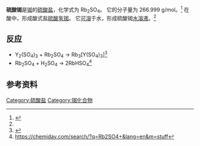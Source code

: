 {{Chembox
| ImageFile=Sulfat-Ion.svg
| ImageFileL1 = Rb+.svg
| ImageSizeL1 = 74px
| ImageFileR1 = Rb+.svg
| ImageSizeR1 = 74px 
|Section1={{Chembox Identifiers
| PubChem = 197088
| CASNo = 7488-54-2
| ChemSpiderID = 170686
| EC_number = 231-301-7
| StdInChI=1S/H2O4S.2Rb/c1-5(2,3)4;;/h(H2,1,2,3,4);;/q;2*+1/p-2
| StdInChIKey = GANPIEKBSASAOC-UHFFFAOYSA-L
| SMILES = [O-]S(=O)(=O)[O-].[Rb+].[Rb+]
}}
|Section2 ={{Chembox Properties
|Rb=2|S=1|O=4
|MeltingPtC=1050
|BoilingPtC=1700
|Density=3.613
|RefractIndex=1.513
|Solubility=50.8
}}
|Section7 ={{Chembox Hazards
| GHSPictograms = {{GHS07}}
| GHSSignalWord = Warning
| HPhrases = {{H-phrases|315|319}}
| PPhrases = {{P-phrases|264|280|302+352|305+351+338|321|332+313|337+313|362}}
}}
}}

'''硫酸铷'''是[[铷|铷]]的[[硫酸盐|硫酸盐]]，化学式为 Rb<sub>2</sub>SO<sub>4</sub>。 它的分子量为 266.999 g/mol。<ref name=dewds>{{Cite web |url=https://pubchem.ncbi.nlm.nih.gov/compound/Rubidium_sulfate |title=存档副本 |access-date=2020-10-05 |archive-date=2020-10-08 |archive-url=https://web.archive.org/web/20201008203215/https://pubchem.ncbi.nlm.nih.gov/compound/Rubidium_sulfate |dead-url=no }}</ref> 在酸中，形成酸式盐[[硫酸氢铷|硫酸氢铷]]。  它[[可溶|可溶]]于水，形成硫酸铷[[水溶液|水溶液]]。<ref name=dewds></ref>

==反应==
* Y<sub>2</sub>(SO<sub>4</sub>)<sub>3</sub> + Rb<sub>2</sub>SO<sub>4</sub> → Rb<sub>3</sub>[Y(SO<sub>4</sub>)<sub>3</sub>]<ref>{{Cite web |url=https://chemiday.com/en/reaction/3-1-0-10673 |title=存档副本 |access-date=2020-10-05 |archive-date=2020-10-09 |archive-url=https://web.archive.org/web/20201009000229/https://chemiday.com/en/reaction/3-1-0-10673 |dead-url=no }}</ref>
* Rb<sub>2</sub>SO<sub>4</sub> + H<sub>2</sub>SO<sub>4</sub> → 2RbHSO<sub>4</sub><ref>https://chemiday.com/search/?q=Rb2SO4+&lang=en&m=stuff</ref>

==参考资料==
{{reflist}}

{{铷化合物}}

[[Category:硫酸盐|Category:硫酸盐]]
[[Category:铷化合物|Category:铷化合物]]
{{inorganic-compound-stub}}